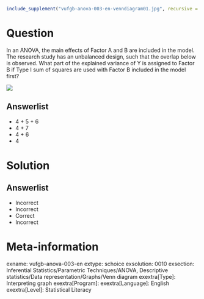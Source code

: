 ```{r, echo = FALSE, results = "hide"}
include_supplement("vufgb-anova-003-en-venndiagram01.jpg", recursive = TRUE)
```

Question
========

In an ANOVA, the main effects of Factor A and B are included in the model. The research study has an unbalanced design, such that the overlap below is observed. What part of the explained variance of Y is assigned to Factor B if Type I sum of squares are used with Factor B included in the model first?

![](vufgb-anova-003-en-venndiagram01.jpg)
  
Answerlist
----------
* 4 + 5 + 6
* 4 + 7
* 4 + 6
* 4

Solution
========

Answerlist
----------
* Incorrect
* Incorrect
* Correct
* Incorrect

Meta-information
================
exname: vufgb-anova-003-en
extype: schoice
exsolution: 0010
exsection: Inferential Statistics/Parametric Techniques/ANOVA, Descriptive statistics/Data representation/Graphs/Venn diagram
exextra[Type]: Interpreting graph
exextra[Program]: 
exextra[Language]: English
exextra[Level]: Statistical Literacy